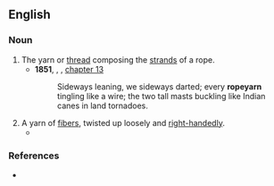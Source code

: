 {{also|ropeyarn}}

==English==

===Noun===
{{en-noun|~}}

# The yarn or [[thread]] composing the [[strand]]s of a rope.
#* '''1851''', {{w|Herman Melville}}, ''{{w|Moby-Dick}}'', [[s:Moby-Dick/Chapter 13|chapter 13]]
#*: Sideways leaning, we sideways darted; every '''ropeyarn''' tingling like a wire; the two tall masts buckling like Indian canes in land tornadoes.
# A yarn of [[fiber]]s, twisted up loosely and [[right-handed]]ly.
#* {{quote-book|lang=en|year=1913|author={{w|Joseph C. Lincoln}}|chapter=8
|title=[http://openlibrary.org/works/OL5535161W Mr. Pratt's Patients]
|passage=That concertina was a wonder in its way. The handles that was on it first was wore out long ago, and he'd made new ones of braided '''rope yarn'''. And the bellows was patched in more places than a cranberry picker's overalls.}}

===References===
* {{R:Webster NCD 1967}}